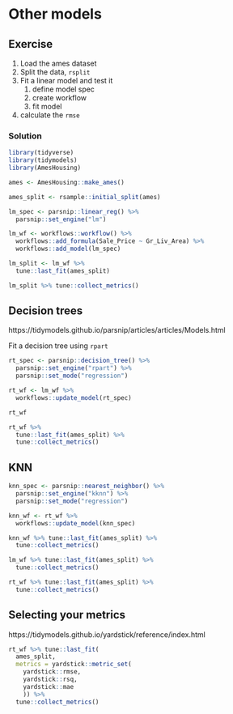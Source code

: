 # Other models

## Exercise

1. Load the ames dataset
2. Split the data, `rsplit`
3. Fit a linear model and test it
    1. define model spec
    2. create workflow
    3. fit model
4. calculate the `rmse`

### Solution

```r
library(tidyverse)
library(tidymodels)
library(AmesHousing)
```

```r
ames <- AmesHousing::make_ames()
```

```r
ames_split <- rsample::initial_split(ames)
```

```r
lm_spec <- parsnip::linear_reg() %>%
  parsnip::set_engine("lm")
```


```r
lm_wf <- workflows::workflow() %>%
  workflows::add_formula(Sale_Price ~ Gr_Liv_Area) %>%
  workflows::add_model(lm_spec)
```

```r
lm_split <- lm_wf %>%
  tune::last_fit(ames_split)
```

```r
lm_split %>% tune::collect_metrics()
```

## Decision trees

https://tidymodels.github.io/parsnip/articles/articles/Models.html

Fit a decision tree using `rpart`

```r
rt_spec <- parsnip::decision_tree() %>%
  parsnip::set_engine("rpart") %>%
  parsnip::set_mode("regression")
```

```r
rt_wf <- lm_wf %>%
  workflows::update_model(rt_spec)
```

```r
rt_wf
```

```r
rt_wf %>%
  tune::last_fit(ames_split) %>%
  tune::collect_metrics()
```

## KNN

```r
knn_spec <- parsnip::nearest_neighbor() %>%
  parsnip::set_engine("kknn") %>%
  parsnip::set_mode("regression")
```

```r
knn_wf <- rt_wf %>%
  workflows::update_model(knn_spec)
```

```r
knn_wf %>% tune::last_fit(ames_split) %>%
  tune::collect_metrics()
```

```r
lm_wf %>% tune::last_fit(ames_split) %>%
  tune::collect_metrics()
```

```r
rt_wf %>% tune::last_fit(ames_split) %>%
  tune::collect_metrics()
```

## Selecting your metrics

https://tidymodels.github.io/yardstick/reference/index.html

```r
rt_wf %>% tune::last_fit(
  ames_split,
  metrics = yardstick::metric_set(
    yardstick::rmse,
    yardstick::rsq,
    yardstick::mae
    )) %>%
  tune::collect_metrics()
```

